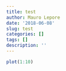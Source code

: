 ```yaml
---
title: test
author: Mauro Lepore
date: '2018-06-08'
slug: test
categories: []
tags: []
description: ''
---
```


```r
plot(1:10)
```

